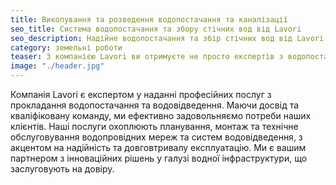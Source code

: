 ```yaml
---
title: Викопування та розведення водопостачання та каналізації
seo_title: Система водопостачання та збору стічних вод від Lavori
seo_description: Надійне водопостачання та збір стічних вод від Lavori. Ми пропонуємо ефективні та надійні рішення для вашої водної інфраструктури.
category: земельні роботи
teaser: З компанією Lavori ви отримуєте не просто експертів з водопостачання та водовідведення, а партнера, який поєднує традиції та інновації. Побудуйте надійну інфраструктуру водопостачання разом з нами.
image: "./header.jpg"
---
```

<p>
Компанія Lavori є експертом у наданні професійних послуг з прокладання водопостачання та водовідведення. Маючи досвід та кваліфіковану команду, ми ефективно задовольняємо потреби наших клієнтів. Наші послуги охоплюють планування, монтаж та технічне обслуговування водопровідних мереж та систем водовідведення, з акцентом на надійність та довговтривалу експлуатацію. Ми є вашим партнером з інноваційних рішень у галузі водної інфраструктури, що заслуговують на довіру.
</p>